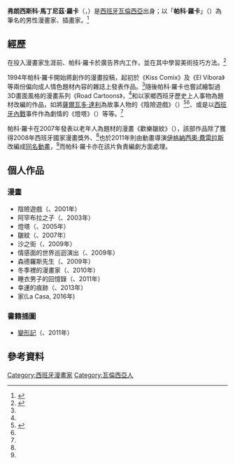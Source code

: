{{noteTA
| 1=zh-cn:巴伦西亚;zh-hk:華倫西亞;zh-mo:華倫西亞;zh-sg:巴伦西亚;zh-tw:瓦倫西亞
}}
{{Infobox Comics creator
|名稱= 帕科·羅卡
|本名= 弗朗西斯科·馬丁尼茲·羅卡
|image= Paco Roca a l'IVAM.jpg
|imagesize= 250px
|caption= 於2019年在[[巴伦西亚现代艺术学院|巴伦西亚现代艺术学院]]舉辦的展中的帕科·羅卡
|出生日期= {{birth year and age|1969}}
|出生地點= [[File:Flag_of_the_Valencian_Community_(2x3).svg|25px]][[瓦倫西亞|瓦倫西亞]]
|逝世日期= 
|逝世地點= 
|國籍= {{ESP}}
|職業= 漫畫家
|活動開始= 1994年
|活動結束= 現今
|代表作= 《歡樂皺紋》（{{lang|es|Arrugas}}）
|獲得獎項= 2008年西班牙國家漫畫獎<ref name="Cine">{{Cite web |url=http://cinemaexcentris.com/Arrugas-Wrinkles |title=Arrugas (Wrinkles) |publisher=Cinemaexcentris |accessdate=2014年1月28日 |deadurl=yes |archiveurl=https://web.archive.org/web/20140202095342/http://cinemaexcentris.com/Arrugas-Wrinkles |archivedate=2014年2月2日 }}</ref>
|公式網站= [http://www.pacoroca.com 帕科·羅卡官方網站]
}}

'''弗朗西斯科·馬丁尼茲·羅卡'''（{{lang-es|Francisco Martínez Roca}}，{{bd|1969年||catIdx=Paco Roca}}）是[[西班牙|西班牙]][[瓦倫西亞|瓦倫西亞]]出身；以「'''帕科·羅卡'''」（{{lang|es|Paco Roca}}）為筆名的男性漫畫家、插畫家。<ref name="lam">{{Cite web |url=http://www.lambiek.net/artists/r/roca_paco.htm |title=Paco Roca (b.1969 Spain) |publisher=Lambiek |accessdate=2014年1月28日 |archive-date=2020年11月28日 |archive-url=https://web.archive.org/web/20201128100045/https://www.lambiek.net/artists/r/roca_paco.htm |dead-url=no }}</ref>

== 經歷 ==
在投入漫畫家生涯前、帕科·羅卡於廣告界内工作，並在其中學習美術技巧方法。<ref name="SPC">{{Cite web |url=http://www.spainisculture.com/en/artistas_creadores/paco_roca.html |title=Paco Roca |publisher=Spain Culture |accessdate=2014年1月28日 |archive-date=2016年5月23日 |archive-url=https://web.archive.org/web/20160523003945/http://www.spainisculture.com/en/artistas_creadores/paco_roca.html |dead-url=no }}</ref>

1994年帕科·羅卡開始將創作的漫畫投稿，起初於《Kiss Comix》及《El Víbora》等兩份偏向成人情色題材內容的雜誌上發表作品。<ref name="SPC"/>隨後帕科·羅卡也嘗試繪製過3D畫面風格的漫畫系列《Road Cartoons》，<ref name="lam"/>和以家鄉西班牙歷史上人事物為題材改編的作品，如將[[薩爾瓦多·達利|薩爾瓦多·達利]]為故事人物的《陰險遊戲》（{{lang|es|El juego lúgubre}}）<ref>{{Cite web |url=http://www.newspanishbooks.com/book/el-juego-lugubre |script-title=es:El juego lúgubre The Sinister Game |publisher=New Spanish books |accessdate=2014年1月28日 |archive-date=2014年2月1日 |archive-url=https://web.archive.org/web/20140201213750/http://www.newspanishbooks.com/book/el-juego-lugubre |dead-url=no }}</ref><ref name="lam"/>、或是以[[西班牙內戰|西班牙內戰]]事件作為劇情的《燈塔》（{{lang|es|El Faro}}）等等。<ref name="lam"/>

帕科·羅卡在2007年發表以老年人為題材的漫畫《歡樂皺紋》（{{lang|es|Arrugas}}），該部作品除了獲得2008年西班牙國家漫畫獎外、<ref name="Cine"/>也於2011年則由動畫導演[[伊格納西奧·費雷拉斯|伊格納西奧·費雷拉斯]]改編成[[歡樂皺紋|同名動畫]]，<ref name="Cine"/>而帕科·羅卡亦在該片負責編劇方面處理。

== 個人作品 ==
=== 漫畫 ===
*陰險遊戲（{{lang|es|El juego lúgubre}}、2001年）
*阿罕布拉之子（{{lang|es|Hijos de la Alhambra}}、2003年）
*燈塔（{{lang|es|El Faro}}、2005年）
*皺紋（{{lang|es|Arrugas}}、2007年）
*沙之街（{{lang|es|Las calles de arena}}、2009年）
*情感面的世界巡迴演出（{{lang|es|Emotional World Tour}}、2009年）
*森德羅斯先生（{{lang|es|Senderos}}、2009年）
*冬季裡的漫畫家（{{lang|es|El invierno del dibujante}}、2010年）
*睡衣男子的回憶錄（{{lang|es|Memorias de un hombre en pijama}}、2011年）
*幸運的痕跡（{{lang|es|Los surcos del azar}}、2013年）
*家(La Casa, 2016年)

=== 書籍插圖 ===
*[[變形記_(卡夫卡)|變形記]]（{{lang|es|metamorfosis}}、2011年）

== 參考資料 ==
{{reflist}}

{{DEFAULTSORT:Paco Roca}}
[[Category:西班牙漫畫家|Category:西班牙漫畫家]]
[[Category:瓦倫西亞人|Category:瓦倫西亞人]]